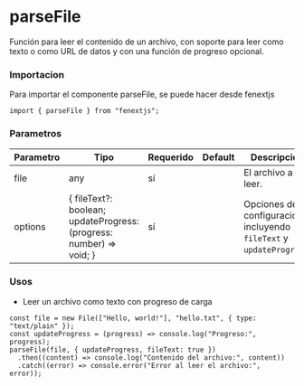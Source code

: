 # parseFile

Función para leer el contenido de un archivo, con soporte para leer como texto o como URL de datos y con una función de progreso opcional.

### Importacion

Para importar el componente parseFile, se puede hacer desde fenextjs

```tsx copy
import { parseFile } from "fenextjs";
```

### Parametros

| Parametro | Tipo                                                                   | Requerido | Default | Descripcion                                                          |
| --------- | ---------------------------------------------------------------------- | --------- | ------- | -------------------------------------------------------------------- |
| file      | any                                                                    | sí        |         | El archivo a leer.                                                   |
| options   | \{ fileText?: boolean; updateProgress: (progress: number) =\> void; \} | sí        |         | Opciones de configuración, incluyendo `fileText` y `updateProgress`. |

### Usos

- Leer un archivo como texto con progreso de carga

```tsx copy
const file = new File(["Hello, world!"], "hello.txt", { type: "text/plain" });
const updateProgress = (progress) => console.log("Progreso:", progress);
parseFile(file, { updateProgress, fileText: true })
  .then((content) => console.log("Contenido del archivo:", content))
  .catch((error) => console.error("Error al leer el archivo:", error));
```
